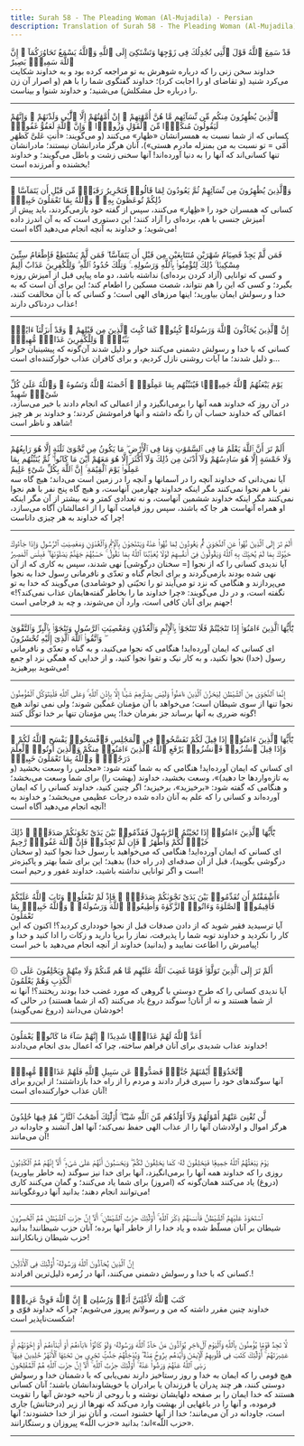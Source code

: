 ```yaml
---
title: Surah 58 - The Pleading Woman (Al-Mujadila) - Persian
description: Translation of Surah 58 - The Pleading Woman (Al-Mujadila) in Persian
---
```





<Aside type="quran" title="1">
قَدْ سَمِعَ ٱللَّهُ قَوْلَ ٱلَّتِى تُجَٰدِلُكَ فِى زَوْجِهَا وَتَشْتَكِىٓ إِلَى ٱللَّهِ وَٱللَّهُ يَسْمَعُ تَحَاوُرَكُمَآ ۚ إِنَّ ٱللَّهَ سَمِيعٌۢ بَصِيرٌ
</Aside>

<Aside type="reference" title="1">
خداوند سخن زنی را که درباره شوهرش به تو مراجعه کرده بود و به خداوند شکایت می‌کرد شنید (و تقاضای او را اجابت کرد)؛ خداوند گفتگوی شما را با هم (و اصرار آن زن را درباره حل مشکلش) می‌شنید؛ و خداوند شنوا و بیناست.
</Aside>

---

<Aside type="quran" title="2">
ٱلَّذِينَ يُظَٰهِرُونَ مِنكُم مِّن نِّسَآئِهِم مَّا هُنَّ أُمَّهَٰتِهِمْ ۖ إِنْ أُمَّهَٰتُهُمْ إِلَّا ٱلَّٰٓـِٔى وَلَدْنَهُمْ ۚ وَإِنَّهُمْ لَيَقُولُونَ مُنكَرًۭا مِّنَ ٱلْقَوْلِ وَزُورًۭا ۚ وَإِنَّ ٱللَّهَ لَعَفُوٌّ غَفُورٌۭ
</Aside>

<Aside type="reference" title="2">
کسانی که از شما نسبت به همسرانشان «ظهار» می‌کنند (و می‌گویند: «أَنتِ عَلیَّ کَظهَرِ أُمّی = تو نسبت به من بمنزله مادرم هستی»)، آنان هرگز مادرانشان نیستند؛ مادرانشان تنها کسانی‌اند که آنها را به دنیا آورده‌اند! آنها سخنی زشت و باطل می‌گویند؛ و خداوند بخشنده و آمرزنده است!
</Aside>

---

<Aside type="quran" title="3">
وَٱلَّذِينَ يُظَٰهِرُونَ مِن نِّسَآئِهِمْ ثُمَّ يَعُودُونَ لِمَا قَالُوا۟ فَتَحْرِيرُ رَقَبَةٍۢ مِّن قَبْلِ أَن يَتَمَآسَّا ۚ ذَٰلِكُمْ تُوعَظُونَ بِهِۦ ۚ وَٱللَّهُ بِمَا تَعْمَلُونَ خَبِيرٌۭ
</Aside>

<Aside type="reference" title="3">
کسانی که همسران خود را «ظِهار» می‌کنند، سپس از گفته خود بازمی‌گردند، باید پیش از آمیزش جنسی با هم، برده‌ای را آزاد کنند؛ این دستوری است که به آن اندرز داده می‌شوید؛ و خداوند به آنچه انجام می‌دهید آگاه است!
</Aside>

---

<Aside type="quran" title="4">
فَمَن لَّمْ يَجِدْ فَصِيَامُ شَهْرَيْنِ مُتَتَابِعَيْنِ مِن قَبْلِ أَن يَتَمَآسَّا ۖ فَمَن لَّمْ يَسْتَطِعْ فَإِطْعَامُ سِتِّينَ مِسْكِينًۭا ۚ ذَٰلِكَ لِتُؤْمِنُوا۟ بِٱللَّهِ وَرَسُولِهِۦ ۚ وَتِلْكَ حُدُودُ ٱللَّهِ ۗ وَلِلْكَٰفِرِينَ عَذَابٌ أَلِيمٌ
</Aside>

<Aside type="reference" title="4">
و کسی که توانایی (آزاد کردن برده‌ای) نداشته باشد، دو ماه پیاپی قبل از آمیزش روزه بگیرد؛ و کسی که این را هم نتواند، شصت مسکین را اطعام کند؛ این برای آن است که به خدا و رسولش ایمان بیاورید؛ اینها مرزهای الهی است؛ و کسانی که با آن مخالفت کنند، عذاب دردناکی دارند!
</Aside>

---

<Aside type="quran" title="5">
إِنَّ ٱلَّذِينَ يُحَآدُّونَ ٱللَّهَ وَرَسُولَهُۥ كُبِتُوا۟ كَمَا كُبِتَ ٱلَّذِينَ مِن قَبْلِهِمْ ۚ وَقَدْ أَنزَلْنَآ ءَايَٰتٍۭ بَيِّنَٰتٍۢ ۚ وَلِلْكَٰفِرِينَ عَذَابٌۭ مُّهِينٌۭ
</Aside>

<Aside type="reference" title="5">
کسانی که با خدا و رسولش دشمنی می‌کنند خوار و ذلیل شدند آن‌گونه که پیشینیان خوار و ذلیل شدند؛ ما آیات روشنی نازل کردیم، و برای کافران عذاب خوارکننده‌ای است...
</Aside>

---

<Aside type="quran" title="6">
يَوْمَ يَبْعَثُهُمُ ٱللَّهُ جَمِيعًۭا فَيُنَبِّئُهُم بِمَا عَمِلُوٓا۟ ۚ أَحْصَىٰهُ ٱللَّهُ وَنَسُوهُ ۚ وَٱللَّهُ عَلَىٰ كُلِّ شَىْءٍۢ شَهِيدٌ
</Aside>

<Aside type="reference" title="6">
در آن روز که خداوند همه آنها را برمی‌انگیزد و از اعمالی که انجام دادند با خبر می‌سازد، اعمالی که خداوند حساب آن را نگه داشته و آنها فراموشش کردند؛ و خداوند بر هر چیز شاهد و ناظر است!
</Aside>

---

<Aside type="quran" title="7">
أَلَمْ تَرَ أَنَّ ٱللَّهَ يَعْلَمُ مَا فِى ٱلسَّمَٰوَٰتِ وَمَا فِى ٱلْأَرْضِ ۖ مَا يَكُونُ مِن نَّجْوَىٰ ثَلَٰثَةٍ إِلَّا هُوَ رَابِعُهُمْ وَلَا خَمْسَةٍ إِلَّا هُوَ سَادِسُهُمْ وَلَآ أَدْنَىٰ مِن ذَٰلِكَ وَلَآ أَكْثَرَ إِلَّا هُوَ مَعَهُمْ أَيْنَ مَا كَانُوا۟ ۖ ثُمَّ يُنَبِّئُهُم بِمَا عَمِلُوا۟ يَوْمَ ٱلْقِيَٰمَةِ ۚ إِنَّ ٱللَّهَ بِكُلِّ شَىْءٍ عَلِيمٌ
</Aside>

<Aside type="reference" title="7">
آیا نمی‌دانی که خداوند آنچه را در آسمانها و آنچه را در زمین است می‌داند؛ هیچ گاه سه نفر با هم نجوا نمی‌کنند مگر اینکه خداوند چهارمین آنهاست، و هیچ گاه پنج نفر با هم نجوا نمی‌کنند مگر اینکه خداوند ششمین آنهاست، و نه تعدادی کمتر و نه بیشتر از آن مگر اینکه او همراه آنهاست هر جا که باشند، سپس روز قیامت آنها را از اعمالشان آگاه می‌سازد، چرا که خداوند به هر چیزی داناست!
</Aside>

---

<Aside type="quran" title="8">
أَلَمْ تَرَ إِلَى ٱلَّذِينَ نُهُوا۟ عَنِ ٱلنَّجْوَىٰ ثُمَّ يَعُودُونَ لِمَا نُهُوا۟ عَنْهُ وَيَتَنَٰجَوْنَ بِٱلْإِثْمِ وَٱلْعُدْوَٰنِ وَمَعْصِيَتِ ٱلرَّسُولِ وَإِذَا جَآءُوكَ حَيَّوْكَ بِمَا لَمْ يُحَيِّكَ بِهِ ٱللَّهُ وَيَقُولُونَ فِىٓ أَنفُسِهِمْ لَوْلَا يُعَذِّبُنَا ٱللَّهُ بِمَا نَقُولُ ۚ حَسْبُهُمْ جَهَنَّمُ يَصْلَوْنَهَا ۖ فَبِئْسَ ٱلْمَصِيرُ
</Aside>

<Aside type="reference" title="8">
آیا ندیدی کسانی را که از نجوا [= سخنان درگوشی‌] نهی شدند، سپس به کاری که از آن نهی شده بودند بازمی‌گردند و برای انجام گناه و تعدّی و نافرمانی رسول خدا به نجوا می‌پردازند و هنگامی که نزد تو می‌آیند تو را تحیّتی (و خوشامدی) می‌گویند که خدا به تو نگفته است، و در دل می‌گویند: «چرا خداوند ما را بخاطر گفته‌هایمان عذاب نمی‌کند؟!» جهنم برای آنان کافی است، وارد آن می‌شوند، و چه بد فرجامی است!
</Aside>

---

<Aside type="quran" title="9">
يَٰٓأَيُّهَا ٱلَّذِينَ ءَامَنُوٓا۟ إِذَا تَنَٰجَيْتُمْ فَلَا تَتَنَٰجَوْا۟ بِٱلْإِثْمِ وَٱلْعُدْوَٰنِ وَمَعْصِيَتِ ٱلرَّسُولِ وَتَنَٰجَوْا۟ بِٱلْبِرِّ وَٱلتَّقْوَىٰ ۖ وَٱتَّقُوا۟ ٱللَّهَ ٱلَّذِىٓ إِلَيْهِ تُحْشَرُونَ
</Aside>

<Aside type="reference" title="9">
ای کسانی که ایمان آورده‌اید! هنگامی که نجوا می‌کنید، و به گناه و تعدّی و نافرمانی رسول (خدا) نجوا نکنید، و به کار نیک و تقوا نجوا کنید، و از خدایی که همگی نزد او جمع می‌شوید بپرهیزید!
</Aside>

---

<Aside type="quran" title="10">
إِنَّمَا ٱلنَّجْوَىٰ مِنَ ٱلشَّيْطَٰنِ لِيَحْزُنَ ٱلَّذِينَ ءَامَنُوا۟ وَلَيْسَ بِضَآرِّهِمْ شَيْـًٔا إِلَّا بِإِذْنِ ٱللَّهِ ۚ وَعَلَى ٱللَّهِ فَلْيَتَوَكَّلِ ٱلْمُؤْمِنُونَ
</Aside>

<Aside type="reference" title="10">
نجوا تنها از سوی شیطان است؛ می‌خواهد با آن مؤمنان غمگین شوند؛ ولی نمی تواند هیچ گونه ضرری به آنها برساند جز بفرمان خدا؛ پس مؤمنان تنها بر خدا توکّل کنند!
</Aside>

---

<Aside type="quran" title="11">
يَٰٓأَيُّهَا ٱلَّذِينَ ءَامَنُوٓا۟ إِذَا قِيلَ لَكُمْ تَفَسَّحُوا۟ فِى ٱلْمَجَٰلِسِ فَٱفْسَحُوا۟ يَفْسَحِ ٱللَّهُ لَكُمْ ۖ وَإِذَا قِيلَ ٱنشُزُوا۟ فَٱنشُزُوا۟ يَرْفَعِ ٱللَّهُ ٱلَّذِينَ ءَامَنُوا۟ مِنكُمْ وَٱلَّذِينَ أُوتُوا۟ ٱلْعِلْمَ دَرَجَٰتٍۢ ۚ وَٱللَّهُ بِمَا تَعْمَلُونَ خَبِيرٌۭ
</Aside>

<Aside type="reference" title="11">
ای کسانی که ایمان آورده‌اید! هنگامی که به شما گفته شود: «مجلس را وسعت بخشید (و به تازه‌واردها جا دهید)»، وسعت بخشید، خداوند (بهشت را) برای شما وسعت می‌بخشد؛ و هنگامی که گفته شود: «برخیزید»، برخیزید؛ اگر چنین کنید، خداوند کسانی را که ایمان آورده‌اند و کسانی را که علم به آنان داده شده درجات عظیمی می‌بخشد؛ و خداوند به آنچه انجام می‌دهید آگاه است!
</Aside>

---

<Aside type="quran" title="12">
يَٰٓأَيُّهَا ٱلَّذِينَ ءَامَنُوٓا۟ إِذَا نَٰجَيْتُمُ ٱلرَّسُولَ فَقَدِّمُوا۟ بَيْنَ يَدَىْ نَجْوَىٰكُمْ صَدَقَةًۭ ۚ ذَٰلِكَ خَيْرٌۭ لَّكُمْ وَأَطْهَرُ ۚ فَإِن لَّمْ تَجِدُوا۟ فَإِنَّ ٱللَّهَ غَفُورٌۭ رَّحِيمٌ
</Aside>

<Aside type="reference" title="12">
ای کسانی که ایمان آورده‌اید! هنگامی که می‌خواهید با رسول خدا نجوا کنید (و سخنان درگوشی بگویید)، قبل از آن صدقه‌ای (در راه خدا) بدهید؛ این برای شما بهتر و پاکیزه‌تر است و اگر توانایی نداشته باشید، خداوند غفور و رحیم است!
</Aside>

---

<Aside type="quran" title="13">
ءَأَشْفَقْتُمْ أَن تُقَدِّمُوا۟ بَيْنَ يَدَىْ نَجْوَىٰكُمْ صَدَقَٰتٍۢ ۚ فَإِذْ لَمْ تَفْعَلُوا۟ وَتَابَ ٱللَّهُ عَلَيْكُمْ فَأَقِيمُوا۟ ٱلصَّلَوٰةَ وَءَاتُوا۟ ٱلزَّكَوٰةَ وَأَطِيعُوا۟ ٱللَّهَ وَرَسُولَهُۥ ۚ وَٱللَّهُ خَبِيرٌۢ بِمَا تَعْمَلُونَ
</Aside>

<Aside type="reference" title="13">
آیا ترسیدید فقیر شوید که از دادن صدقات قبل از نجوا خودداری کردید؟! اکنون که این کار را نکردید و خداوند توبه شما را پذیرفت، نماز را برپا دارید و زکات را ادا کنید و خدا و پیامبرش را اطاعت نمایید و (بدانید) خداوند از آنچه انجام می‌دهید با خبر است!
</Aside>

---

<Aside type="quran" title="14">
۞ أَلَمْ تَرَ إِلَى ٱلَّذِينَ تَوَلَّوْا۟ قَوْمًا غَضِبَ ٱللَّهُ عَلَيْهِم مَّا هُم مِّنكُمْ وَلَا مِنْهُمْ وَيَحْلِفُونَ عَلَى ٱلْكَذِبِ وَهُمْ يَعْلَمُونَ
</Aside>

<Aside type="reference" title="14">
آیا ندیدی کسانی را که طرح دوستی با گروهی که مورد غضب خدا بودند ریختند؟! آنها نه از شما هستند و نه از آنان! سوگند دروغ یاد می‌کنند (که از شما هستند) در حالی که خودشان می‌دانند (دروغ نمی‌گویند)!
</Aside>

---

<Aside type="quran" title="15">
أَعَدَّ ٱللَّهُ لَهُمْ عَذَابًۭا شَدِيدًا ۖ إِنَّهُمْ سَآءَ مَا كَانُوا۟ يَعْمَلُونَ
</Aside>

<Aside type="reference" title="15">
خداوند عذاب شدیدی برای آنان فراهم ساخته، چرا که اعمال بدی انجام می‌دادند!
</Aside>

---

<Aside type="quran" title="16">
ٱتَّخَذُوٓا۟ أَيْمَٰنَهُمْ جُنَّةًۭ فَصَدُّوا۟ عَن سَبِيلِ ٱللَّهِ فَلَهُمْ عَذَابٌۭ مُّهِينٌۭ
</Aside>

<Aside type="reference" title="16">
آنها سوگندهای خود را سپری قرار دادند و مردم را از راه خدا بازداشتند؛ از این‌رو برای آنان عذاب خوارکننده‌ای است!
</Aside>

---

<Aside type="quran" title="17">
لَّن تُغْنِىَ عَنْهُمْ أَمْوَٰلُهُمْ وَلَآ أَوْلَٰدُهُم مِّنَ ٱللَّهِ شَيْـًٔا ۚ أُو۟لَٰٓئِكَ أَصْحَٰبُ ٱلنَّارِ ۖ هُمْ فِيهَا خَٰلِدُونَ
</Aside>

<Aside type="reference" title="17">
هرگز اموال و اولادشان آنها را از عذاب الهی حفظ نمی‌کند؛ آنها اهل آتشند و جاودانه در آن می‌مانند!
</Aside>

---

<Aside type="quran" title="18">
يَوْمَ يَبْعَثُهُمُ ٱللَّهُ جَمِيعًۭا فَيَحْلِفُونَ لَهُۥ كَمَا يَحْلِفُونَ لَكُمْ ۖ وَيَحْسَبُونَ أَنَّهُمْ عَلَىٰ شَىْءٍ ۚ أَلَآ إِنَّهُمْ هُمُ ٱلْكَٰذِبُونَ
</Aside>

<Aside type="reference" title="18">
(به خاطر بیاورید) روزی را که خداوند همه آنها را برمی‌انگیزد، آنها برای خدا نیز سوگند (دروغ) یاد می‌کنند همان‌گونه که (امروز) برای شما یاد می‌کنند؛ و گمان می‌کنند کاری می‌توانند انجام دهند؛ بدانید آنها دروغگویانند!
</Aside>

---

<Aside type="quran" title="19">
ٱسْتَحْوَذَ عَلَيْهِمُ ٱلشَّيْطَٰنُ فَأَنسَىٰهُمْ ذِكْرَ ٱللَّهِ ۚ أُو۟لَٰٓئِكَ حِزْبُ ٱلشَّيْطَٰنِ ۚ أَلَآ إِنَّ حِزْبَ ٱلشَّيْطَٰنِ هُمُ ٱلْخَٰسِرُونَ
</Aside>

<Aside type="reference" title="19">
شیطان بر آنان مسلّط شده و یاد خدا را از خاطر آنها برده؛ آنان حزب شیطانند! بدانید حزب شیطان زیانکارانند!
</Aside>

---

<Aside type="quran" title="20">
إِنَّ ٱلَّذِينَ يُحَآدُّونَ ٱللَّهَ وَرَسُولَهُۥٓ أُو۟لَٰٓئِكَ فِى ٱلْأَذَلِّينَ
</Aside>

<Aside type="reference" title="20">
کسانی که با خدا و رسولش دشمنی می‌کنند، آنها در زُمره ذلیل‌ترین افرادند.!
</Aside>

---

<Aside type="quran" title="21">
كَتَبَ ٱللَّهُ لَأَغْلِبَنَّ أَنَا۠ وَرُسُلِىٓ ۚ إِنَّ ٱللَّهَ قَوِىٌّ عَزِيزٌۭ
</Aside>

<Aside type="reference" title="21">
خداوند چنین مقرر داشته که من و رسولانم پیروز می‌شویم؛ چرا که خداوند قوّی و شکست‌ناپذیر است!
</Aside>

---

<Aside type="quran" title="22">
لَّا تَجِدُ قَوْمًۭا يُؤْمِنُونَ بِٱللَّهِ وَٱلْيَوْمِ ٱلْءَاخِرِ يُوَآدُّونَ مَنْ حَآدَّ ٱللَّهَ وَرَسُولَهُۥ وَلَوْ كَانُوٓا۟ ءَابَآءَهُمْ أَوْ أَبْنَآءَهُمْ أَوْ إِخْوَٰنَهُمْ أَوْ عَشِيرَتَهُمْ ۚ أُو۟لَٰٓئِكَ كَتَبَ فِى قُلُوبِهِمُ ٱلْإِيمَٰنَ وَأَيَّدَهُم بِرُوحٍۢ مِّنْهُ ۖ وَيُدْخِلُهُمْ جَنَّٰتٍۢ تَجْرِى مِن تَحْتِهَا ٱلْأَنْهَٰرُ خَٰلِدِينَ فِيهَا ۚ رَضِىَ ٱللَّهُ عَنْهُمْ وَرَضُوا۟ عَنْهُ ۚ أُو۟لَٰٓئِكَ حِزْبُ ٱللَّهِ ۚ أَلَآ إِنَّ حِزْبَ ٱللَّهِ هُمُ ٱلْمُفْلِحُونَ
</Aside>

<Aside type="reference" title="22">
هیچ قومی را که ایمان به خدا و روز رستاخیز دارند نمی‌یابی که با دشمنان خدا و رسولش دوستی کنند، هر چند پدران یا فرزندان یا برادران یا خویشاوندانشان باشند؛ آنان کسانی هستند که خدا ایمان را بر صفحه دلهایشان نوشته و با روحی از ناحیه خودش آنها را تقویت فرموده، و آنها را در باغهایی از بهشت وارد می‌کند که نهرها از زیر (درختانش) جاری است، جاودانه در آن می‌مانند؛ خدا از آنها خشنود است، و آنان نیز از خدا خشنودند؛ آنها «حزب اللّه»اند؛ بدانید «حزب اللّه» پیروزان و رستگارانند.
</Aside>

---
